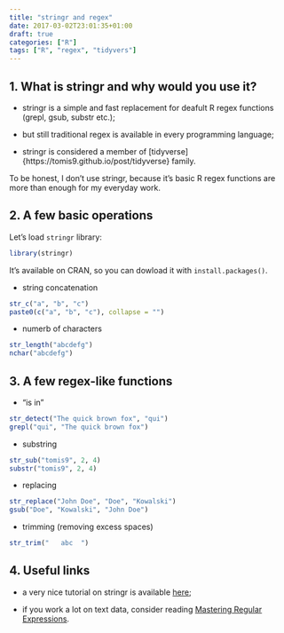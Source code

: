 ```yaml
---
title: "stringr and regex"
date: 2017-03-02T23:01:35+01:00
draft: true
categories: ["R"]
tags: ["R", "regex", "tidyvers"]
---
```


## 1. What is stringr and why would you use it?

* stringr is a simple and fast replacement for deafult R regex functions (grepl, gsub, substr etc.);

* but still traditional regex is available in every programming language;

* stringr is considered a member of [tidyverse]{https://tomis9.github.io/post/tidyverse} family.

To be honest, I don't use stringr, because it's basic R regex functions are more than enough for my everyday work.

## 2. A few basic operations

Let's load `stringr` library:
```r
library(stringr)
```

It's available on CRAN, so you can dowload it with `install.packages()`.

* string concatenation
```r
str_c("a", "b", "c")
paste0(c("a", "b", "c"), collapse = "")
```

* numerb of characters
```r
str_length("abcdefg")
nchar("abcdefg")
```

## 3. A few regex-like functions

* "is in"
```r
str_detect("The quick brown fox", "qui")
grepl("qui", "The quick brown fox")
```

* substring
```r
str_sub("tomis9", 2, 4)
substr("tomis9", 2, 4)
```

* replacing
```r
str_replace("John Doe", "Doe", "Kowalski")
gsub("Doe", "Kowalski", "John Doe")
```

* trimming (removing excess spaces)
```r
str_trim("   abc  ")
```

## 4. Useful links

* a very nice tutorial on stringr is available [here](https://cran.r-project.org/web/packages/stringr/vignettes/stringr.html);

* if you work a lot on text data, consider reading [Mastering Regular Expressions](http://shop.oreilly.com/product/9780596528126.do).
